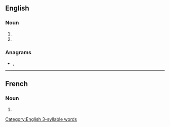 ==English==

===Noun===
{{head|en|noun plural form}}

# {{plural of|calorie|lang=en}}
# {{plural of|calory|lang=en}}

===Anagrams===
* {{l|en|carioles}}, {{l|en|coralise}}

[[Category:English 3-syllable words]]

----

==French==

===Noun===
{{head|fr|noun plural form|g=f}}

# {{plural of|calorie|lang=fr}}